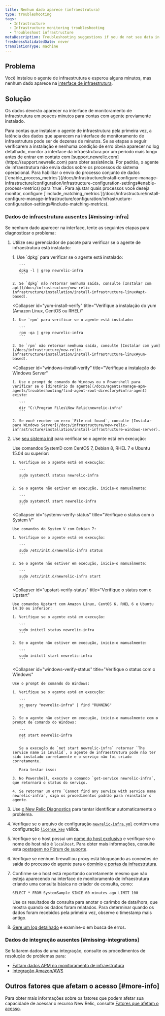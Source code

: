 ```yaml
---
title: Nenhum dado aparece (infraestrutura)
type: troubleshooting
tags:
  - Infrastructure
  - Infrastructure monitoring troubleshooting
  - Troubleshoot infrastructure
metaDescription: Troubleshooting suggestions if you do not see data in the New Relic infrastructure UI.
freshnessValidatedDate: never
translationType: machine
---
```


## Problema

Você instalou o agente de infraestrutura e esperou alguns minutos, mas nenhum dado aparece na [interface de infraestrutura](/docs/infrastructure/infrastructure-ui-pages/infra-ui-overview).

## Solução

Os dados deverão aparecer na interface de monitoramento de infraestrutura em poucos minutos para contas com agente previamente instalado.

<Callout variant="important">
  Para contas que instalam o agente de infraestrutura pela primeira vez, a latência dos dados que aparecem na interface de monitoramento de infraestrutura pode ser de dezenas de minutos. Se as etapas a seguir verificarem a instalação e nenhuma condição de erro óbvia aparecer no log detalhado, monitor a interface da infraestrutura por um período mais longo antes de entrar em contato com [support.newrelic.com](https://support.newrelic.com) para obter assistência.
</Callout>

<Callout variant="important">
  Por padrão, o agente de infraestrutura não envia dados sobre os processos do sistema operacional. Para habilitar o envio do processo conjunto de dados [`enable_process_metrics`](/docs/infrastructure/install-configure-manage-infrastructure/configuration/infrastructure-configuration-settings#enable-process-metrics) para `true`. Para ajustar quais processos você deseja monitor, configure [`include_matching_metrics`](/docs/infrastructure/install-configure-manage-infrastructure/configuration/infrastructure-configuration-settings#include-matching-metrics).
</Callout>

### Dados de infraestrutura ausentes [#missing-infra]

Se nenhum dado aparecer na interface, tente as seguintes etapas para diagnosticar o problema:

1. Utilize seu gerenciador de pacote para verificar se o agente de infraestrutura está instalado:

   <CollapserGroup>
     <Collapser
       id="apt-install-verify"
       title="Verifique a instalação do apt (Debian ou Ubuntu)"
     >
       1. Use `dpkg` para verificar se o agente está instalado:

          ```
          dpkg -l | grep newrelic-infra
          ```

       2. Se `dpkg` não retornar nenhuma saída, consulte [Instalar com apt](/docs/infrastructure/new-relic-infrastructure/installation/install-infrastructure-linux#apt-based).
     </Collapser>

     <Collapser
       id="yum-install-verify"
       title="Verifique a instalação do yum (Amazon Linux, CentOS ou RHEL)"
     >
       1. Use `rpm` para verificar se o agente está instalado:

          ```
          rpm -qa | grep newrelic-infra
          ```

       2. Se `rpm` não retornar nenhuma saída, consulte [Instalar com yum](/docs/infrastructure/new-relic-infrastructure/installation/install-infrastructure-linux#yum-based).
     </Collapser>

     <Collapser
       id="windows-install-verify"
       title="Verifique a instalação do Windows Server"
     >
       1. Use o prompt de comando do Windows ou o Powershell para verificar se o [diretório do agente](/docs/agents/manage-apm-agents/troubleshooting/find-agent-root-directory#infra-agent) existe:

          ```
          dir "C:\Program Files\New Relic\newrelic-infra"
          ```

       2. Se você receber um erro `File not found`, consulte [Instalar para Windows Server](/docs/infrastructure/new-relic-infrastructure/installation/install-infrastructure-windows-server).
     </Collapser>
   </CollapserGroup>

2. Use [seu sistema init](/docs/infrastructure/new-relic-infrastructure/configuration/start-stop-restart-check-infrastructure-agent-status#init-system) para verificar se o agente está em execução:

   <CollapserGroup>
     <Collapser
       id="systemd-verify-status"
       title="Verifique o status com SystemD"
     >
       Use comandos SystemD com CentOS 7, Debian 8, RHEL 7 e Ubuntu 15.04 ou superior:

       1. Verifique se o agente está em execução:

          ```
          sudo systemctl status newrelic-infra
          ```

       2. Se o agente não estiver em execução, inicie-o manualmente:

          ```
          sudo systemctl start newrelic-infra
          ```
     </Collapser>

     <Collapser
       id="systemv-verify-status"
       title="Verifique o status com o System V"
     >
       Use comandos do System V com Debian 7:

       1. Verifique se o agente está em execução:

          ```
          sudo /etc/init.d/newrelic-infra status
          ```

       2. Se o agente não estiver em execução, inicie-o manualmente:

          ```
          sudo /etc/init.d/newrelic-infra start
          ```
     </Collapser>

     <Collapser
       id="upstart-verify-status"
       title="Verifique o status com o Upstart"
     >
       Use comandos Upstart com Amazon Linux, CentOS 6, RHEL 6 e Ubuntu 14.10 ou inferior:

       1. Verifique se o agente está em execução:

          ```
          sudo initctl status newrelic-infra
          ```

       2. Se o agente não estiver em execução, inicie-o manualmente:

          ```
          sudo initctl start newrelic-infra
          ```
     </Collapser>

     <Collapser
       id="windows-verify-status"
       title="Verifique o status com o Windows"
     >
       Use o prompt de comando do Windows:

       1. Verifique se o agente está em execução:

          ```
          sc query "newrelic-infra" | find "RUNNING"
          ```

       2. Se o agente não estiver em execução, inicie-o manualmente com o prompt de comando do Windows:

          ```
          net start newrelic-infra
          ```

          Se a execução de `net start newrelic-infra` retornar `The service name is invalid`, o agente de infraestrutura pode não ter sido instalado corretamente e o serviço não foi criado corretamente.

          Para testar isso:

       3. No Powershell, execute o comando `get-service newrelic-infra`, que retornará o status do serviço.

       4. Se retornar um erro `Cannot find any service with service name newrelic-infra`, siga os procedimentos padrão para reinstalar o agente.
     </Collapser>
   </CollapserGroup>

3. Use [o New Relic Diagnostics](/docs/agents/manage-apm-agents/troubleshooting/new-relic-diagnostics) para tentar identificar automaticamente o problema.

4. Verifique se o arquivo de configuração [`newrelic-infra.yml`](/docs/infrastructure/new-relic-infrastructure/configuration/configure-infrastructure-agent#config-file) contém uma configuração [`license_key`](/docs/infrastructure/new-relic-infrastructure/configuration/configure-infrastructure-agent#conf-license_key) válida.

5. Verifique se o host possui um [nome do host exclusivo](/docs/infrastructure/new-relic-infrastructure/getting-started/compatibility-requirements-new-relic-infrastructure#hostname) e verifique se o nome do host não é `localhost`. Para obter mais informações, consulte esta [postagem no Fórum de suporte](https://discuss.newrelic.com/t/relic-solution-a-common-reason-for-a-host-failing-to-show-up-in-the-infrastructure-dashboard/53031).

6. Verifique se nenhum firewall ou proxy está bloqueando as conexões de saída do processo do agente para o [domínio e portas da infraestrutura](/docs/apm/new-relic-apm/getting-started/networks#infrastructure).

7. Confirme se o host está reportando corretamente mesmo que não esteja aparecendo na interface de monitoramento de infraestrutura criando uma consulta básica no criador de consulta, como:

   ```
   SELECT * FROM SystemSample SINCE 60 minutes ago LIMIT 100
   ```

   Use os resultados da consulta para anotar o carimbo de data/hora, que mostra quando os dados foram relatados. Para determinar quando os dados foram recebidos pela primeira vez, observe o timestamp mais antigo.

8. [Gere um log detalhado](/docs/infrastructure/new-relic-infrastructure/troubleshooting/generating-logs-troubleshooting-infrastructure) e examine-o em busca de erros.

### Dados de integração ausentes [#missing-integrations]

Se faltarem dados de uma integração, consulte os procedimentos de resolução de problemas para:

* [Faltam dados APM no monitoramento de infraestrutura](/docs/infrastructure/new-relic-infrastructure/troubleshooting/apm-data-missing-infrastructure)
* [Integração Amazon/AWS](/docs/infrastructure/amazon-integrations/troubleshooting/no-data-appears-amazonaws-integrations)

## Outros fatores que afetam o acesso [#more-info]

Para obter mais informações sobre os fatores que podem afetar sua capacidade de acessar o recurso New Relic, consulte [Fatores que afetam o acesso](/docs/accounts/accounts-billing/general-account-settings/factors-affecting-access-features-data).